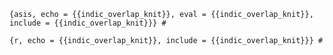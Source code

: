 ```{asis, echo = {{indic_overlap_knit}}, eval = {{indic_overlap_knit}}, include = {{indic_overlap_knit}}}
# 
```

```{r, echo = {{indic_overlap_knit}}, include = {{indic_overlap_knit}}}
# 
```
